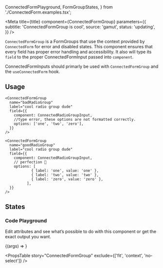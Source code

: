 
  ConnectedFormPlayground,
  FormGroupStates,
} from './ConnectedForm.examples.tsx';

<Meta
  title={title}
  component={ConnectedFormGroup}
  parameters={{
    subtitle: 'ConnectedFormGroup is cool',
    source: 'gamut',
    status: 'updating',
  }}
/>

`ConnectedFormGroup` is a <LinkTo kind='Atoms/FormGroups'>FormGroups</LinkTo> that use the context provided by `ConnectedForm` for error and disabled states. This component ensures that every field has proper error handling and accessibility. It also will type its `field` to the proper ConnectedFormInput passed into `component`.

ConnectedFormInputs should primarly be used with `ConnectedFormGroup` and the `useConnectedForm` hook.

## Usage

```tsx
<ConnectedFormGroup
  name="badRadioGroup"
  label="cool radio group dude"
  field={{
    component: ConnectedRadioGroupInput,
    //type error, these options are not formatted correctly.
    options: ['one', 'two', 'zero'],
  }}
/>

<ConnectedFormGroup
  name="goodRadioGroup"
  label="cool radio group dude"
  field={{
    component: ConnectedRadioGroupInput,
    // perfection 🙌
    options: [
            { label: 'one', value: 'one' },
            { label: 'two', value: 'two' },
            { label: 'zero', value: 'zero' },
          ],
  }}
/>
```

## States

<FormGroupStates />

### Code Playground

Edit attributes and see what’s possible to do with this component or get the exact output you want.

<Canvas>
  <Story name="ConnectedFormGroup">
    {(args) => <ConnectedFormPlayground connectedFormGroup={args} />}
  </Story>
</Canvas>

<PropsTable
  story="ConnectedFormGroup"
  exclude={['fit', 'context', 'no-select']}
/>
